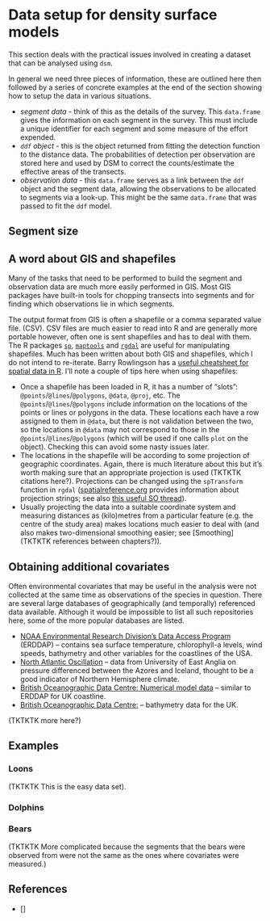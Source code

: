 # Data setup for density surface models

This section deals with the practical issues involved in creating a dataset that can be analysed using `dsm`.

In general we need three pieces of information, these are outlined here then followed by a series of concrete examples at the end of the section showing how to setup the data in various situations.

 * *segment data* - think of this as the details of the survey. This `data.frame` gives the information on each segment in the survey. This must include a unique identifier for each segment and some measure of the effort expended.
 * *`ddf` object* - this is the object returned from fitting the detection function to the distance data. The probabilities of detection per observation are stored here and used by DSM to correct the counts/estimate the effective areas of the transects.
 * *observation data* - this `data.frame` serves as a link between the `ddf` object and the segment data, allowing the observations to be allocated to segments via a look-up. This might be the same `data.frame` that was passed to fit the `ddf` model.


## Segment size



## A word about GIS and shapefiles

Many of the tasks that need to be performed to build the segment and observation data are much more easily performed in GIS. Most GIS packages have built-in tools for chopping transects into segments and for finding which observations lie in which segments.

The output format from GIS is often a shapefile or a comma separated value file. (CSV). CSV files are much easier to read into R and are generally more portable however, often one is sent shapefiles and has to deal with them. The R packages [`sp`](http://cran.r-project.org/web/packages/sp/index.html), [`maptools`](http://cran.r-project.org/web/packages/maptools/index.html) and [`rgdal`](http://cran.r-project.org/web/packages/rgdal/index.html) are useful for manipulating shapefiles. Much has been written about both GIS and shapefiles, which I do not intend to re-iterate. Barry Rowlingson has a [useful cheatsheet for spatial data in R](http://www.maths.lancs.ac.uk/~rowlings/Teaching/UseR2012/cheatsheet.html). I'll note a couple of tips here when using shapefiles:

 * Once a shapefile has been loaded in R, it has a number of "slots": `@points`/`@lines`/`@polygons`, `@data`, `@proj`, etc. The `@points`/`@lines`/`@polygons` include information on the locations of the points or lines or polygons in the data. These locations each have a row assigned to them in  `@data`, but there is not validation between the two, so the locations in `@data` may not correspond to those in the `@points`/`@lines`/`@polygons` (which will be used if one calls `plot` on the object). Checking this can avoid some nasty issues later.
 * The locations in the shapefile will be according to some projection of geographic coordinates. Again, there is much literature about this but it's worth making sure that an appropriate projection is used (TKTKTK citations here?). Projections can be changed using the `spTransform` function in `rgdal` ([spatialreference.org](http://spatialreference.org/) provides information about projection strings; see also [this useful SO thread](http://gis.stackexchange.com/questions/31743/projecting-sp-objects-in-r)).
 * Usually projecting the data into a suitable coordinate system and measuring distances as (kilo)metres from a particular feature (e.g. the centre of the study area) makes locations much easier to deal with (and also makes two-dimensional smoothing easier; see [Smoothing] (TKTKTK references between chapters?)).


## Obtaining additional covariates

Often environmental covariates that may be useful in the analysis were not collected at the same time as observations of the species in question. There are several large databases of geographically (and temporally) referenced data available. Although it would be impossible to list all such repositories here, some of the more popular databases are listed.

 * [NOAA Environmental Research Division's Data Access Program](http://coastwatch.pfeg.noaa.gov/erddap/index.html) (ERDDAP) -- contains sea surface temperature, chlorophyll-a levels, wind speeds, bathymetry and other variables for the coastlines of the USA.
 * [North Atlantic Oscillation](http://www.cru.uea.ac.uk/~timo/datapages/naoi.htm) -- data from University of East Anglia on pressure differenced between the Azores and Iceland, thought to be a good indicator of Northern Hemisphere climate.
 * [British Oceanographic Data Centre: Numerical model data](https://www.bodc.ac.uk/data/online_delivery/numerical_model_data/request/) -- similar to ERDDAP for UK coastline.
 * [British Oceanographic Data Centre: ](https://www.bodc.ac.uk/data/online_delivery/gebco/) -- bathymetry data for the UK.

(TKTKTK more here?)


## Examples

### Loons

(TKTKTK This is the easy data set).


### Dolphins

### Bears

(TKTKTK More complicated because the segments that the bears were observed from were not the same as the ones where covariates were measured.)

## References

 * []


